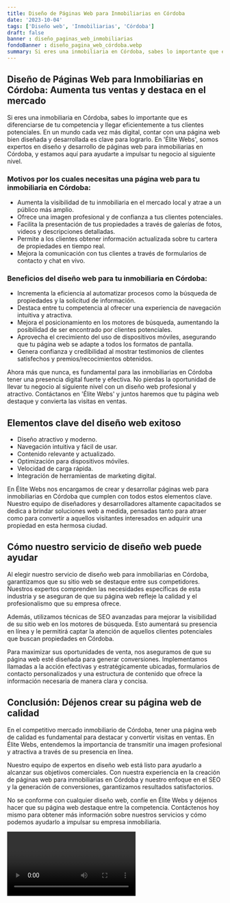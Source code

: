 ```yaml
---
title: Diseño de Páginas Web para Inmobiliarias en Córdoba
date: '2023-10-04'
tags: ['Diseño web', 'Inmobiliarias', 'Córdoba']
draft: false
banner : diseño_paginas_web_inmobiliarias
fondoBanner : diseño_pagina_web_córdoba.webp
summary: Si eres una inmobiliaria en Córdoba, sabes lo importante que es diferenciarse de tu competencia y llegar eficientemente a tus clientes potenciales. En un mundo cada vez más digital, contar con una página web bien diseñada y desarrollada es clave para lograrlo. En 'Élite Webs', somos expertos en diseño y desarrollo de páginas web para inmobiliarias en Córdoba, y estamos aquí para ayudarte a impulsar tu negocio al siguiente nivel.
---
```


## Diseño de Páginas Web para Inmobiliarias en Córdoba: Aumenta tus ventas y destaca en el mercado

Si eres una inmobiliaria en Córdoba, sabes lo importante que es diferenciarse de tu competencia y llegar eficientemente a tus clientes potenciales. En un mundo cada vez más digital, contar con una página web bien diseñada y desarrollada es clave para lograrlo. En 'Élite Webs', somos expertos en diseño y desarrollo de páginas web para inmobiliarias en Córdoba, y estamos aquí para ayudarte a impulsar tu negocio al siguiente nivel.

### Motivos por los cuales necesitas una página web para tu inmobiliaria en Córdoba:
- Aumenta la visibilidad de tu inmobiliaria en el mercado local y atrae a un público más amplio.
- Ofrece una imagen profesional y de confianza a tus clientes potenciales.
- Facilita la presentación de tus propiedades a través de galerías de fotos, videos y descripciones detalladas.
- Permite a los clientes obtener información actualizada sobre tu cartera de propiedades en tiempo real.
- Mejora la comunicación con tus clientes a través de formularios de contacto y chat en vivo.

### Beneficios del diseño web para tu inmobiliaria en Córdoba:
- Incrementa la eficiencia al automatizar procesos como la búsqueda de propiedades y la solicitud de información.
- Destaca entre tu competencia al ofrecer una experiencia de navegación intuitiva y atractiva.
- Mejora el posicionamiento en los motores de búsqueda, aumentando la posibilidad de ser encontrado por clientes potenciales.
- Aprovecha el crecimiento del uso de dispositivos móviles, asegurando que tu página web se adapte a todos los formatos de pantalla.
- Genera confianza y credibilidad al mostrar testimonios de clientes satisfechos y premios/recocimientos obtenidos.

Ahora más que nunca, es fundamental para las inmobiliarias en Córdoba tener una presencia digital fuerte y efectiva. No pierdas la oportunidad de llevar tu negocio al siguiente nivel con un diseño web profesional y atractivo. Contáctanos en 'Élite Webs' y juntos haremos que tu página web destaque y convierta las visitas en ventas.

<GifSeo />

<Cta />

## Elementos clave del diseño web exitoso

- Diseño atractivo y moderno.
- Navegación intuitiva y fácil de usar.
- Contenido relevante y actualizado.
- Optimización para dispositivos móviles.
- Velocidad de carga rápida.
- Integración de herramientas de marketing digital.

En Élite Webs nos encargamos de crear y desarrollar páginas web para inmobiliarias en Córdoba que cumplen con todos estos elementos clave. Nuestro equipo de diseñadores y desarrolladores altamente capacitados se dedica a brindar soluciones web a medida, pensadas tanto para atraer como para convertir a aquellos visitantes interesados en adquirir una propiedad en esta hermosa ciudad.

## Cómo nuestro servicio de diseño web puede ayudar

Al elegir nuestro servicio de diseño web para inmobiliarias en Córdoba, garantizamos que su sitio web se destaque entre sus competidores. Nuestros expertos comprenden las necesidades específicas de esta industria y se aseguran de que su página web refleje la calidad y el profesionalismo que su empresa ofrece.

Además, utilizamos técnicas de SEO avanzadas para mejorar la visibilidad de su sitio web en los motores de búsqueda. Esto aumentará su presencia en línea y le permitirá captar la atención de aquellos clientes potenciales que buscan propiedades en Córdoba.

Para maximizar sus oportunidades de venta, nos aseguramos de que su página web esté diseñada para generar conversiones. Implementamos llamadas a la acción efectivas y estratégicamente ubicadas, formularios de contacto personalizados y una estructura de contenido que ofrece la información necesaria de manera clara y concisa.

## Conclusión: Déjenos crear su página web de calidad

En el competitivo mercado inmobiliario de Córdoba, tener una página web de calidad es fundamental para destacar y convertir visitas en ventas. En Élite Webs, entendemos la importancia de transmitir una imagen profesional y atractiva a través de su presencia en línea.

Nuestro equipo de expertos en diseño web está listo para ayudarlo a alcanzar sus objetivos comerciales. Con nuestra experiencia en la creación de páginas web para inmobiliarias en Córdoba y nuestro enfoque en el SEO y la generación de conversiones, garantizamos resultados satisfactorios.

No se conforme con cualquier diseño web, confíe en Élite Webs y déjenos hacer que su página web destaque entre la competencia. Contáctenos hoy mismo para obtener más información sobre nuestros servicios y cómo podemos ayudarlo a impulsar su empresa inmobiliaria.

<Video />

<CtaBot job='Inmobiliarias' city='Córdoba'/>

<Gmaps query='Córdoba+españa+maps' />